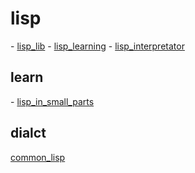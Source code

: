 = lisp =

- [[lisp_lib]]
- [[lisp_learning]]
- [[lisp_interpretator]]
== learn ==
- [[lisp_in_small_parts]]


== dialct ==
[[common_lisp]]
